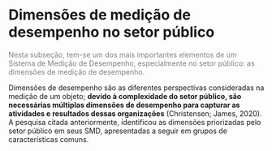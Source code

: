# Dimensões de medição de desempenho no setor público

[Nesta subseção, tem-se um dos mais importantes elementos de um Sistema de Medição de Desempenho, especialmente no setor público: as dimensões de medição de desempenho.]{style="color: gray"}

Dimensões de desempenho são as diferentes perspectivas consideradas na medição de um objeto; **devido à complexidade do setor público, são necessárias múltiplas dimensões de desempenho para capturar as atividades e resultados dessas organizações** (Christensen; James, 2020). A pesquisa citada anteriormente, identificou as dimensões priorizadas pelo setor público em seus SMD, apresentadas a seguir em grupos de características comuns.
